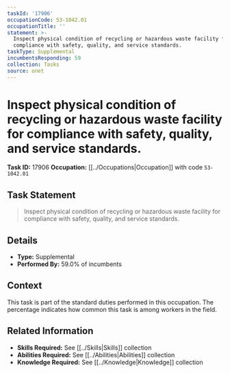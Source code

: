```yaml
---
taskId: '17906'
occupationCode: 53-1042.01
occupationTitle: ''
statement: >-
  Inspect physical condition of recycling or hazardous waste facility for
  compliance with safety, quality, and service standards.
taskType: Supplemental
incumbentsResponding: 59
collection: Tasks
source: onet
---
```

# Inspect physical condition of recycling or hazardous waste facility for compliance with safety, quality, and service standards.

**Task ID:** 17906
**Occupation:** [[../Occupations|Occupation]] with code `53-1042.01`

## Task Statement

> Inspect physical condition of recycling or hazardous waste facility for compliance with safety, quality, and service standards.

## Details

- **Type:** Supplemental
- **Performed By:** 59.0% of incumbents

## Context

This task is part of the standard duties performed in this occupation. The percentage indicates how common this task is among workers in the field.

## Related Information

- **Skills Required:** See [[../Skills|Skills]] collection
- **Abilities Required:** See [[../Abilities|Abilities]] collection
- **Knowledge Required:** See [[../Knowledge|Knowledge]] collection

